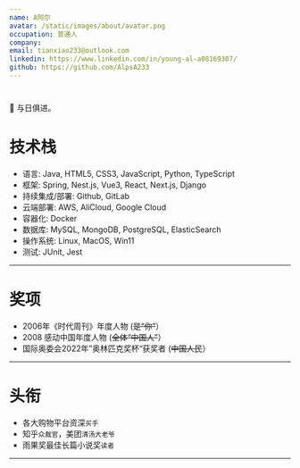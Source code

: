 ```yaml
---
name: A阿尔
avatar: /static/images/about/avatar.png
occupation: 普通人
company:
email: tianxiao233@outlook.com
linkedin: https://www.linkedin.com/in/young-al-a08169307/
github: https://github.com/AlpsA233
---
```


#

📖 与日俱进。

# 技术栈

- 语言: Java, HTML5, CSS3, JavaScript, Python, TypeScript
- 框架: Spring, Nest.js, Vue3, React, Next.js, Django
- 持续集成/部署: Github, GitLab
- 云端部署: AWS, AliCloud, Google Cloud
- 容器化: Docker
- 数据库: MySQL, MongoDB, PostgreSQL, ElasticSearch
- 操作系统: Linux, MacOS, Win11
- 测试: JUnit, Jest

---

# 奖项

- 2006年《时代周刊》年度人物 (<s>是“你”</s>）
- 2008 感动中国年度人物 (<s>全体“中国人”</s>）
- 国际奥委会2022年”奥林匹克奖杯“获奖者 (<s>中国人民</s>）

---

# 头衔

- 各大购物平台资深`买手`
- 知乎`众裁官`，美团`清汤大老爷`
- 雨果奖最佳长篇小说奖`读者`

---

<!-- - 英雄联盟钻石`召唤师` -->
<!-- - 指引明路的`苍蓝星` -->
<!-- - 提瓦特大陆的`旅行者` -->
<!-- - 寰宇的`开拓者` -->

<!-- <div className="grid grid-cols-4 gap-4"> -->
<!--   <img alt="lol" src="/static/images/about/league-of-legends.svg" title="英雄联盟" /> -->
<!--   <img -->
<!--     alt="mhw" -->
<!--     src="/static/images/about/mhw_research_commission_crest.svg" -->
<!--     title="怪物猎人: 世界" -->
<!--   /> -->
<!--   <img alt="genshin" src="/static/images/about/genshin-impact.svg" title="原神 启动！" /> -->
<!--   <img -->
<!--     alt="honkai-starrail" -->
<!--     src="/static/images/about/honkai-star-rail.svg" -->
<!--     title="崩坏：星穹铁道" -->
<!--   /> -->
<!-- </div> -->
